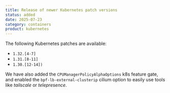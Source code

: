 ```yaml
---
title: Release of newer Kubernetes patch versions
status: added
date: 2025-07-23
category: containers
product: kubernetes
---
```


The following Kubernetes patches are available:
- `1.32.[4-7]`
- `1.31.[8-11]`
- `1.30.[12-14])` 

We have also added the `CPUManagerPolicyAlphaOptions` k8s feature gate, and enabled the `bpf-lb-external-clusterip` cilium option to easily use tools like *tailscale* or *telepresence*.
